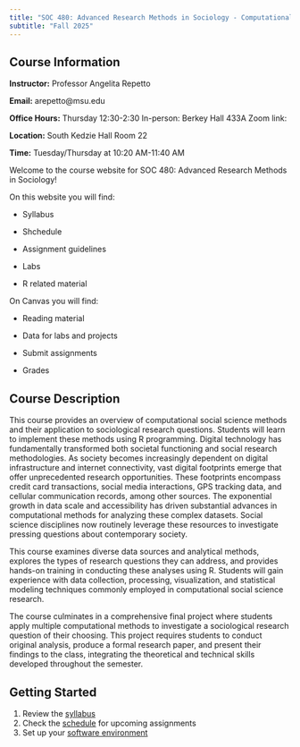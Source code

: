 ```yaml
---
title: "SOC 480: Advanced Research Methods in Sociology - Computational Social Science"
subtitle: "Fall 2025"
---
```


## Course Information

**Instructor:** Professor Angelita Repetto 

**Email:** arepetto@msu.edu

**Office Hours:** Thursday 12:30-2:30 
                  In-person: Berkey Hall 433A 
                  Zoom link: 

**Location:** South Kedzie Hall Room 22 

**Time:** Tuesday/Thursday at 10:20 AM-11:40 AM

Welcome to the course website for SOC 480: Advanced Research Methods in Sociology!

On this website you will find: 

- Syllabus 

- Shchedule 

- Assignment guidelines 

- Labs 

- R related material 

On Canvas you will find: 

- Reading material 

- Data for labs and projects 

- Submit assignments 

- Grades 

## Course Description 

This course provides an overview of computational social science methods and their application to sociological research questions. Students will learn to implement these methods using R programming.
Digital technology has fundamentally transformed both societal functioning and social research methodologies. As society becomes increasingly dependent on digital infrastructure and internet connectivity, vast digital footprints emerge that offer unprecedented research opportunities. These footprints encompass credit card transactions, social media interactions, GPS tracking data, and cellular communication records, among other sources. The exponential growth in data scale and accessibility has driven substantial advances in computational methods for analyzing these complex datasets. Social science disciplines now routinely leverage these resources to investigate pressing questions about contemporary society.

This course examines diverse data sources and analytical methods, explores the types of research questions they can address, and provides hands-on training in conducting these analyses using R. Students will gain experience with data collection, processing, visualization, and statistical modeling techniques commonly employed in computational social science research.

The course culminates in a comprehensive final project where students apply multiple computational methods to investigate a sociological research question of their choosing. This project requires students to conduct original analysis, produce a formal research paper, and present their findings to the class, integrating the theoretical and technical skills developed throughout the semester.

## Getting Started

1. Review the [syllabus](syllabus.qmd)
2. Check the [schedule](schedule.qmd) for upcoming assignments
3. Set up your [software environment](resources/software.qmd)


